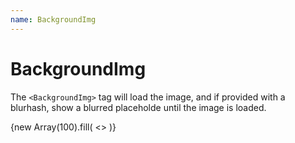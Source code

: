 ---
name: BackgroundImg
---


# BackgroundImg

The `<BackgroundImg>` tag will load the image, and if provided with a blurhash, show a blurred placeholde until the image is loaded.

<Playground>
  <CloudimageProvider config={{ token: 'demo' }}>
    <div
      style={{
        display: 'grid',
        gridTemplateColumns: 'repeat(3, 1fr)',
        gridColumnGap: '8px',
        gridRowGap: '8px',
        maxWidth: '100%',
        width: '100%',
      }}
    >
      {new Array(100).fill(
        <>
          <BackgroundImg
            src="sample.li/hotel.jpg"
            type={ComponentType.WIDTH_BOUND_RATIO}
            ratio={1 / 1}
            blurhash="LYJH,LyZER9FtSNfkXo#M|oLWCkC"
          />
          <BackgroundImg
            src="https://scaleflex.ultrafast.io/https://jolipage.airstore.io/121.jpg"
            type={ComponentType.WIDTH_BOUND_RATIO}
            ratio={1 / 1}
            blurhash="LFG8fyoy~A%N00vex^0z*0$eWAV@"
          />
          <BackgroundImg
            src="https://scaleflex.ultrafast.io/https://jolipage.airstore.io/img.jpg"
            type={ComponentType.WIDTH_BOUND_RATIO}
            ratio={1 / 1}
            blurhash="LZE:9@tnRjM{yZxut8oftpxtWARj"
          />
        </>
      )}
    </div>
  </CloudimageProvider>
</Playground>
